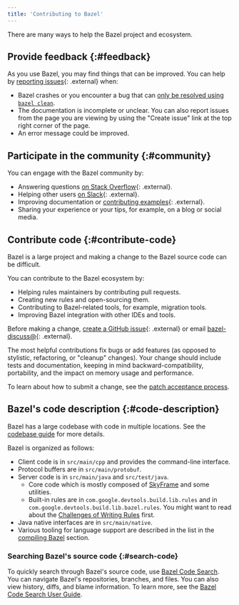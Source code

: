 ```yaml
---
title: 'Contributing to Bazel'
---
```


There are many ways to help the Bazel project and ecosystem.

## Provide feedback {:#feedback}

As you use Bazel, you may find things that can be improved.
You can help by [reporting issues](http://github.com/bazelbuild/bazel/issues){: .external}
when:

   - Bazel crashes or you encounter a bug that can [only be resolved using `bazel
     clean`](/run/build#correct-incremental-rebuilds).
   - The documentation is incomplete or unclear. You can also report issues
     from the page you are viewing by using the "Create issue"
     link at the top right corner of the page.
   - An error message could be improved.

## Participate in the community {:#community}

You can engage with the Bazel community by:

   - Answering questions [on Stack Overflow](
     https://stackoverflow.com/questions/tagged/bazel){: .external}.
   - Helping other users [on Slack](https://slack.bazel.build){: .external}.
   - Improving documentation or [contributing examples](
     https://github.com/bazelbuild/examples){: .external}.
   - Sharing your experience or your tips, for example, on a blog or social media.

## Contribute code {:#contribute-code}

Bazel is a large project and making a change to the Bazel source code
can be difficult.

You can contribute to the Bazel ecosystem by:

   - Helping rules maintainers by contributing pull requests.
   - Creating new rules and open-sourcing them.
   - Contributing to Bazel-related tools, for example, migration tools.
   - Improving Bazel integration with other IDEs and tools.

Before making a change, [create a GitHub
issue](http://github.com/bazelbuild/bazel/issues){: .external}
or email [bazel-discuss@](mailto:bazel-discuss@googlegroups.com){: .external}.

The most helpful contributions fix bugs or add features (as opposed
to stylistic, refactoring, or "cleanup" changes). Your change should
include tests and documentation, keeping in mind backward-compatibility,
portability, and the impact on memory usage and performance.

To learn about how to submit a change, see the
[patch acceptance process](/contribute/patch-acceptance).

## Bazel's code description {:#code-description}

Bazel has a large codebase with code in multiple locations. See the [codebase guide](/contribute/codebase) for more details.

Bazel is organized as follows:

*  Client code is in `src/main/cpp` and provides the command-line interface.
*  Protocol buffers are in `src/main/protobuf`.
*  Server code is in `src/main/java` and `src/test/java`.
   *  Core code which is mostly composed of [SkyFrame](/reference/skyframe)
      and some utilities.
   *  Built-in rules are in `com.google.devtools.build.lib.rules` and in
     `com.google.devtools.build.lib.bazel.rules`. You might want to read about
     the [Challenges of Writing Rules](/rules/challenges) first.
*  Java native interfaces are in `src/main/native`.
*  Various tooling for language support are described in the list in the
   [compiling Bazel](/install/compile-source) section.

### Searching Bazel's source code {:#search-code}

To quickly search through Bazel's source code, use
[Bazel Code Search](https://source.bazel.build/). You can navigate Bazel's
repositories, branches, and files. You can also view history, diffs, and blame
information. To learn more, see the
[Bazel Code Search User Guide](/contribute/search).
